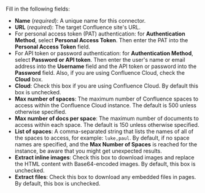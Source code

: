 Fill in the following fields:

- **Name** (_required_): A unique name for this connector.
- **URL** (_required_): The target Confluence site's URL.
- For personal access token (PAT) authentication: for **Authentication Method**, select **Personal Access Token**. Then enter the PAT into the **Personal Access Token** field.
- For API token or password authentication: for **Authentication Method**, select **Password or API token**. Then enter the user's name or email address into the **Username** field and the API token or password into the **Password** field. Also, if you are using Confluence Cloud, check the **Cloud** box.
- **Cloud**: Check this box if you are using Confluence Cloud. By default this box is unchecked.
- **Max number of spaces**: The maximum number of Confluence spaces to access within the Confluence Cloud instance. 
  The default is 500 unless otherwise specified.
- **Max number of docs per space**: The maximum number of documents to access within each space. 
  The default is 150 unless otherwise specified.
- **List of spaces**: A comma-separated string that lists the names of all of the spaces to access, for example: `luke,paul`. 
  By default, if no space names are specified, and the **Max Number of Spaces** is reached for the instance, be aware that you might get 
  unexpected results.
- **Extract inline images**: Check this box to download images and replace the HTML content with Base64-encoded images. By default, this box is unchecked.
- **Extract files**: Check this box to download any embedded files in pages. By default, this box is unchecked.